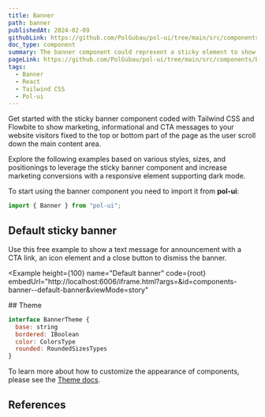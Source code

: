 ```yaml
---
title: Banner
path: banner
publishedAt: 2024-02-09
githubLink: https://github.com/PolGubau/pol-ui/tree/main/src/components/Banner
doc_type: component
summary: The banner component could represent a sticky element to show marketing, informational and CTA messages to your website visitors fixed to the top or bottom part of the page as the user scroll down the main content area.
pageLink: https://github.com/PolGubau/pol-ui/tree/main/src/components/Banner
tags:
  - Banner
  - React
  - Tailwind CSS
  - Pol-ui
---
```



Get started with the sticky banner component coded with Tailwind CSS and Flowbite to show marketing, informational and CTA messages to your website visitors fixed to the top or bottom part of the page as the user scroll down the main content area.

Explore the following examples based on various styles, sizes, and positionings to leverage the sticky banner component and increase marketing conversions with a responsive element supporting dark mode.

To start using the banner component you need to import it from **pol-ui**:

```jsx
import { Banner } from "pol-ui";
```

## Default sticky banner

Use this free example to show a text message for announcement with a CTA link, an icon element and a close button to dismiss the banner.

<Example
  height={100}
name="Default banner"
code={root}
embedUrl="http://localhost:6006/iframe.html?args=&id=components-banner--default-banner&viewMode=story"

>
  <RootCode />
</Example>
## Theme

```js
interface BannerTheme {
  base: string
  bordered: IBoolean
  color: ColorsType
  rounded: RoundedSizesTypes
}
```

To learn more about how to customize the appearance of components, please see the [Theme docs](/docs/customize/theme).

## References
